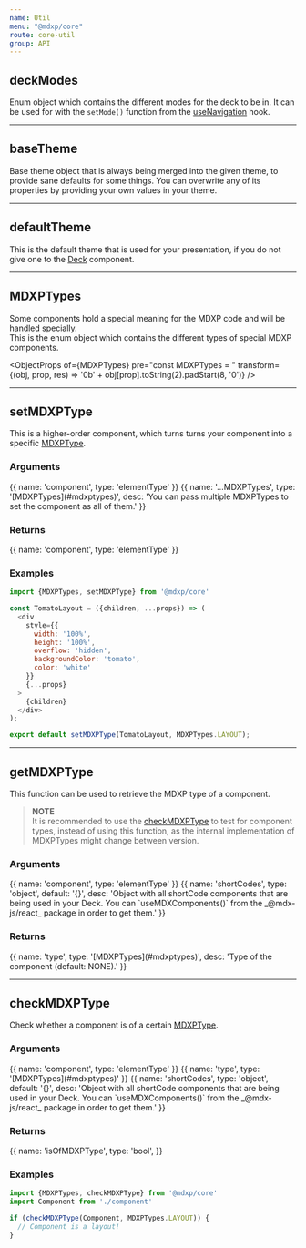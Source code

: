 ```yaml
---
name: Util
menu: "@mdxp/core"
route: core-util
group: API
---
```



## deckModes
Enum object which contains the different modes for the deck to be in.
It can be used for with the `setMode()` function from the [useNavigation](/core-hooks#usenavigation) hook.

<ObjectProps of={deckModes} pre="const deckModes = " exclude="properties" />

---


## baseTheme
Base theme object that is always being merged into the given theme, to provide sane defaults for some things.
You can overwrite any of its properties by providing your own values in your theme.

<ObjectProps of={baseTheme} pre="const baseTheme = "/>

---


## defaultTheme
This is the default theme that is used for your presentation,
if you do not give one to the [Deck](/core-components#deck) component.

<ObjectProps of={defaultTheme} pre="const defaultTheme = "/>

---


## MDXPTypes
Some components hold a special meaning for the MDXP code and will be handled specially.  
This is the enum object which contains the different types of special MDXP components.

<ObjectProps
  of={MDXPTypes}
  pre="const MDXPTypes = "
  transform={(obj, prop, res) => '0b' + obj[prop].toString(2).padStart(8, '0')}
/>

---


## setMDXPType
This is a higher-order component, which turns turns your component into a specific [MDXPType](#MDXPTypes).

### Arguments
<Arguments>
{{
  name: 'component',
  type: 'elementType'
}}
{{
  name: '...MDXPTypes',
  type: '[MDXPTypes](#mdxptypes)',
  desc: 'You can pass multiple MDXPTypes to set the component as all of them.'
}}
</Arguments>

### Returns
<Arguments input={false}>
{{
  name: 'component',
  type: 'elementType'
}}
</Arguments>

### Examples
```js
import {MDXPTypes, setMDXPType} from '@mdxp/core'

const TomatoLayout = ({children, ...props}) => (
  <div
    style={{
      width: '100%',
      height: '100%',
      overflow: 'hidden',
      backgroundColor: 'tomato',
      color: 'white'
    }}
    {...props}
  >
    {children}
  </div>
);

export default setMDXPType(TomatoLayout, MDXPTypes.LAYOUT);
```

---


## getMDXPType
This function can be used to retrieve the MDXP type of a component.

> __NOTE__  
> It is recommended to use the [checkMDXPType](#checkMDXPType) to test for component types,
> instead of using this function, as the internal implementation of MDXPTypes might change between version.

### Arguments
<Arguments>
{{
  name: 'component',
  type: 'elementType'
}}
{{
  name: 'shortCodes',
  type: 'object',
  default: '{}',
  desc: 'Object with all shortCode components that are being used in your Deck. You can `useMDXComponents()` from the _@mdx-js/react_ package in order to get them.'
}}
</Arguments>

### Returns
<Arguments input={false}>
{{
  name: 'type',
  type: '[MDXPTypes](#mdxptypes)',
  desc: 'Type of the component (default: NONE).'
}}
</Arguments>

---


## checkMDXPType
Check whether a component is of a certain [MDXPType](#MDXPTypes).  

### Arguments
<Arguments>
{{
  name: 'component',
  type: 'elementType'
}}
{{
  name: 'type',
  type: '[MDXPTypes](#mdxptypes)'
}}
{{
  name: 'shortCodes',
  type: 'object',
  default: '{}',
  desc: 'Object with all shortCode components that are being used in your Deck. You can `useMDXComponents()` from the _@mdx-js/react_ package in order to get them.'
}}
</Arguments>

### Returns
<Arguments input={false}>
{{
  name: 'isOfMDXPType',
  type: 'bool',
}}
</Arguments>

### Examples
```js
import {MDXPTypes, checkMDXPType} from '@mdxp/core'
import Component from './component'

if (checkMDXPType(Component, MDXPTypes.LAYOUT)) {
  // Component is a layout!
}
```
